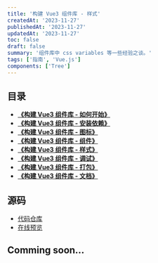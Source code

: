 ```yaml
---
title: '构建 Vue3 组件库 - 样式'
createdAt: '2023-11-27'
publishedAt: '2023-11-27'
updatedAt: '2023-11-27'
toc: false
draft: false
summary: '组件库中 css variables 等一些经验之谈。'
tags: ['指南', 'Vue.js']
components: ['Tree']
---
```


## 目录

- [**《构建 Vue3 组件库 - 如何开始》**](/posts/setup-vue3-component-library/how-to-start)
- [**《构建 Vue3 组件库 - 安装依赖》**](/posts/setup-vue3-component-library/install-deps)
- [**《构建 Vue3 组件库 - 图标》**](/posts/setup-vue3-component-library/svg-icon)
- [**《构建 Vue3 组件库 - 组件》**](/posts/setup-vue3-component-library/sfc)
- [**《构建 Vue3 组件库 - 样式》**](/posts/setup-vue3-component-library/css)
- [**《构建 Vue3 组件库 - 调试》**](/posts/setup-vue3-component-library/debug)
- [**《构建 Vue3 组件库 - 打包》**](/posts/setup-vue3-component-library/build)
- [**《构建 Vue3 组件库 - 文档》**](/posts/setup-vue3-component-library/doc)

## 源码

- [代码仓库](https://github.com/passionzale/geist-design)
- [在线预览](https://geist-design.lovchun.com)

## Comming soon...